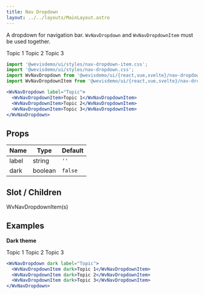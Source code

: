 ```yaml
---
title: Nav Dropdown
layout: ../../layouts/MainLayout.astro
---
```



A dropdown for navigation bar. `WvNavDropdown` and `WvNavDropdownItem` must be used together.

<div class="not-prose component-preview">
  <WvNavDropdown client:idle label="Topic">
    <WvNavDropdownItem>Topic 1</WvNavDropdownItem>
    <WvNavDropdownItem>Topic 2</WvNavDropdownItem>
    <WvNavDropdownItem>Topic 3</WvNavDropdownItem>
  </WvNavDropdown>
</div>

```jsx
import '@wevisdemo/ui/styles/nav-dropdown-item.css';
import '@wevisdemo/ui/styles/nav-dropdown.css';
import WvNavDropdown from '@wevisdemo/ui/{react,vue,svelte}/nav-dropdown';
import WvNavDropdownItem from '@wevisdemo/ui/{react,vue,svelte}/nav-dropdown-item';
```

```jsx
<WvNavDropdown label="Topic">
  <WvNavDropdownItem>Topic 1</WvNavDropdownItem>
  <WvNavDropdownItem>Topic 2</WvNavDropdownItem>
  <WvNavDropdownItem>Topic 3</WvNavDropdownItem>
</WvNavDropdown>
```

## Props

| Name  | Type    | Default |
| ----- | ------- | ------- |
| label | string  | `''`    |
| dark  | boolean | `false` |

## Slot / Children

WvNavDropdownItem(s)

## Examples

**Dark theme**

<div class="not-prose component-preview-dark">
  <WvNavDropdown client:idle dark label="Topic">
    <WvNavDropdownItem dark>Topic 1</WvNavDropdownItem>
    <WvNavDropdownItem dark>Topic 2</WvNavDropdownItem>
    <WvNavDropdownItem dark>Topic 3</WvNavDropdownItem>
  </WvNavDropdown>
</div>

```jsx
<WvNavDropdown dark label="Topic">
  <WvNavDropdownItem dark>Topic 1</WvNavDropdownItem>
  <WvNavDropdownItem dark>Topic 2</WvNavDropdownItem>
  <WvNavDropdownItem dark>Topic 3</WvNavDropdownItem>
</WvNavDropdown>
```
